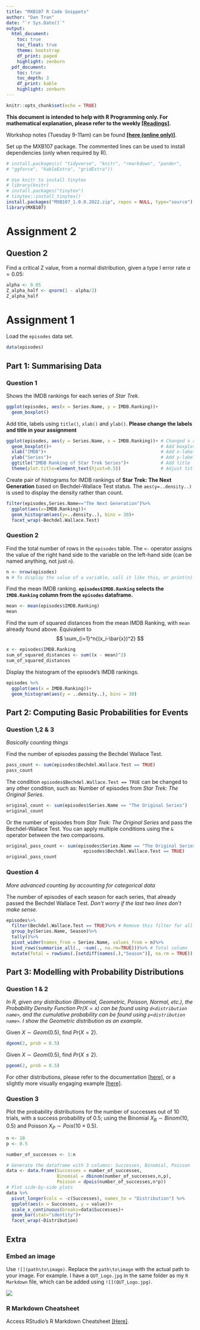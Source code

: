 ```yaml
---
title: "MXB107 R Code Snippets"
author: "Dan Tran"
date: "`r Sys.Date()`"
output:
  html_document:
    toc: true
    toc_float: true
    theme: bootstrap
    df_print: paged
    highlight: zenburn
  pdf_document:
    toc: true
    toc_depth: 3
    df_print: kable
    highlight: zenburn
---
```


```r
knitr::opts_chunk$set(echo = TRUE)
```

**This document is intended to help with R Programming only. For mathematical explanation, please refer to the weekly [[Readings]](https://blackboard.qut.edu.au/bbcswebdav/pid-1481644-dt-announcement-rid-58665563_1/courses/MXB107_22se2/_site/index.html).**

Workshop notes (Tuesday 9-11am) can be found **[[here (online only)]](notes.html)**.

Set up the MXB107 package. The commented lines can be used to install dependencies (only when required by R).

```r
# install.packages(c( "tidyverse", "knitr", "rmarkdown", "pander",
# "ggforce", "kableExtra", "gridExtra"))

# Use knitr to install tinytex
# library(knitr)
# install.packages("tinytex")
# tinytex::install_tinytex()
install.packages("MXB107_1.0.0.2022.zip", repos = NULL, type="source")
library(MXB107)
```

# Assignment 2

## Question 2

Find a critical Z value, from a normal distribution, given a type I error rate $\alpha = 0.05$:

```r
alpha <- 0.05
Z_alpha_half <- qnorm(1 - alpha/2)
Z_alpha_half
```


# Assignment 1

Load the `episodes` data set. 

```r
data(episodes)
```

## Part 1: Summarising Data

### Question 1

Shows the IMDB rankings for each series of *Star Trek*. 

```r
ggplot(episodes, aes(x = Series.Name, y = IMDB.Ranking))+
  geom_boxplot()
```

Add title, labels using `title()`, `xlab()` and `ylab()`.
**Please change the labels and title in your assignment**

```r
ggplot(episodes, aes(y = Series.Name, x = IMDB.Ranking))+ # Changed x and y order for horizontal
  geom_boxplot()+                                         # Add boxplot
  xlab("IMDB")+                                           # Add x-label
  ylab("Series")+                                         # Add y-label
  ggtitle("IMDB Ranking of Star Trek Series")+            # Add title
  theme(plot.title=element_text(hjust=0.5))               # Adjust title to middle
```

Create pair of histograms for IMDB rankings of **Star Trek: The Next Generation** based on Bechdel-Wallace Test status. The `aes(y=..density..)` is used to display the density rather than count.

```r
filter(episodes,Series.Name=="The Next Generation")%>%
  ggplot(aes(x=IMDB.Ranking))+
  geom_histogram(aes(y=..density..), bins = 30)+
  facet_wrap(~Bechdel.Wallace.Test)
```

### Question 2

Find the total number of rows in the `episodes` table. The `<-` operator assigns the value of the right hand side to the variable on the left-hand side (can be named anything, not just `n`).

```r
n <- nrow(episodes)
n # To display the value of a variable, call it like this, or print(n)
```

Find the mean IMDB ranking. __`episodes$IMDB.Ranking` selects the `IMDB.Ranking` column from the `episodes` dataframe.__
```r
mean <- mean(episodes$IMDB.Ranking)
mean
```

Find the sum of squared distances from the mean IMDB Ranking, with `mean` already found above. Equivalent to
$$
\sum_{i=1}^n{(x_i-\bar{x})^2}
$$
```r
x <- episodes$IMDB.Ranking
sum_of_squared_distances <- sum((x - mean)^2)
sum_of_squared_distances
```

Display the histogram of the episode's IMDB rankings. 

```r
episodes %>%
  ggplot(aes(x = IMDB.Ranking))+
  geom_histogram(aes(y = ..density..), bins = 30)
```

## Part 2: Computing Basic Probabilities for Events

### Question 1,2 & 3
_Basically counting things_

Find the number of episodes passing the Bechdel Wallace Test.

```r
pass_count <- sum(episodes$Bechdel.Wallace.Test == TRUE)
pass_count
```
The condition `episodes$Bechdel.Wallace.Test == TRUE` can be changed to any other condition, such as:
Number of episodes from *Star Trek: The Original Series*.
```r
original_count <- sum(episodes$Series.Name == "The Original Series")
original_count
```

Or the number of episodes from *Star Trek: The Original Series* and pass the Bechdel-Wallace Test. You can apply multiple conditions using the `&` operator between the two comparisons.
```r
original_pass_count <- sum(episodes$Series.Name == "The Original Series" & 
                             episodes$Bechdel.Wallace.Test == TRUE)
original_pass_count
```

### Question 4
_More advanced counting by accounting for categorical data_

The number of episodes of each season for each series, that already passed the Bechdel Wallace Test.
_Don't worry if the last two lines don't make sense._
```r
episodes%>% 
  filter(Bechdel.Wallace.Test == TRUE)%>% # Remove this filter for all episodes
  group_by(Series.Name, Season)%>%
  tally()%>%
  pivot_wider(names_from = Series.Name, values_from = n)%>%
  bind_rows(summarise_all(., ~sum(., na.rm=TRUE)))%>% # Total column
  mutate(Total = rowSums(.[setdiff(names(.),"Season")], na.rm = TRUE)) # Total row
```

## Part 3: Modelling with Probability Distributions

### Question 1 & 2

_In R, given any distribution (Binomial, Geometric, Poisson, Normal, etc.), the Probability Density Function $Pr(X = x)$ can be found using `d<distribution name>`, and the cumulative probability can be found using `p<distribution name>`. I show the Geometric distribution as an example._

Given $X \sim Geom(0.5)$, find $Pr(X=2)$. 

```r
dgeom(2, prob = 0.5)
```


Given $X \sim Geom(0.5)$, find $Pr(X \leq 2)$.
```r
pgeom(2, prob = 0.5)
```


For other distributions, please refer to the documentation [[here]](https://cran.r-project.org/web/views/Distributions.html), or a slightly more visually engaging example [[here]](https://rstudio-pubs-static.s3.amazonaws.com/100906_8e3a32dd11c14b839468db756cee7400.html).

### Question 3

Plot the probability distributions for the number of successes out of 10 trials, with a success probability of 0.5; using the Binomial $X_B \sim Binom(10,0.5)$ and Poisson $X_P \sim Pois(10\times0.5)$.

```r
n <- 10
p <- 0.5

number_of_successes <- 1:n

# Generate the dataframe with 3 columns: Successes, Binomial, Poisson
data <- data.frame(Successes = number_of_successes,
                   Binomial = dbinom(number_of_successes,n,p),
                   Poisson = dpois(number_of_successes,n*p))
# Plot side-by-side plots
data %>%
  pivot_longer(cols = -c(Successes), names_to = "Distribution") %>%
  ggplot(aes(x = Successes, y = value))+
  scale_x_continuous(breaks=data$Successes)+
  geom_bar(stat="identity")+
  facet_wrap(~Distribution)
```

## Extra

### Embed an image

Use `![](path\to\image)`. Replace the `path\to\image` with the actual path to your image. For example. I have a `QUT_Logo.jpg` in the same folder as my `R Markdown` file, which can be added using `![](QUT_Logo.jpg)`.

![](QUT_Logo.jpg)

### R Markdown Cheatsheet

Access RStudio's R Markdown Cheatsheet [[Here]](https://www.rstudio.com/wp-content/uploads/2015/02/rmarkdown-cheatsheet.pdf).
